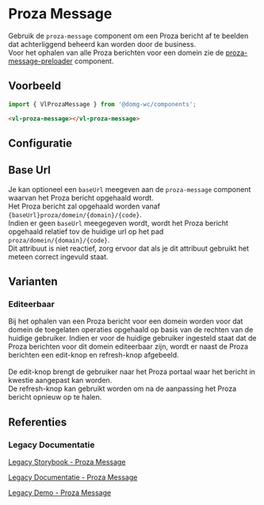 
# Proza Message

<CustomDocMetaData id="components-proza-message" />

Gebruik de `proza-message` component om een Proza bericht af te beelden dat achterliggend beheerd kan worden door de
business.<br/>
Voor het ophalen van alle Proza berichten voor een domein zie de
[proza-message-preloader](/docs/components-proza-message-preloader--proza-message-preloader-default) component.


## Voorbeeld

```js
import { VlProzaMessage } from '@domg-wc/components';
```

```html
<vl-proza-message></vl-proza-message>
```

<Canvas of={VlProzaMessageStories.ProzaMessageDefault}/>


## Configuratie

<ArgTypes of={VlProzaMessageStories.ProzaMessageDefault}/>


## Base Url

Je kan optioneel een `baseUrl` meegeven aan de `proza-message` component waarvan het Proza bericht opgehaald wordt.<br/>
Het Proza bericht zal opgehaald worden vanaf `{baseUrl}proza/domein/{domain}/{code}`.<br/>
Indien er geen `baseUrl` meegegeven wordt, wordt het Proza bericht opgehaald relatief tov de huidige url op het pad
`proza/domein/{domain}/{code}`.<br/>
Dit attribuut is niet reactief, zorg ervoor dat als je dit attribuut gebruikt het meteen correct ingevuld staat.


## Varianten

### Editeerbaar

Bij het ophalen van een Proza bericht voor een domein worden voor dat domein de toegelaten operaties opgehaald op basis
van de rechten van de huidige gebruiker. Indien er voor de huidige gebruiker ingesteld staat dat de Proza berichten voor
dit domein editeerbaar zijn, wordt er naast de Proza berichten een edit-knop en refresh-knop afgebeeld.<br/>
<br/>
De edit-knop brengt de gebruiker naar het Proza portaal waar het bericht in kwestie aangepast kan worden.<br/>
De refresh-knop kan gebruikt worden om na de aanpassing het Proza bericht opnieuw op te halen.

<Canvas of={VlProzaMessageStories.ProzaMessageEditable}/>


## Referenties

### Legacy Documentatie

[Legacy Storybook - Proza Message](https://webcomponenten.omgeving.vlaanderen.be/storybook/?path=/docs/legacy-vl-proza-message--non-editable)

[Legacy Documentatie - Proza Message](https://webcomponenten.omgeving.vlaanderen.be/doc/VlProzaMessage.html)

[Legacy Demo - Proza Message](https://webcomponenten.omgeving.vlaanderen.be/demo/vl-proza-message.html)
